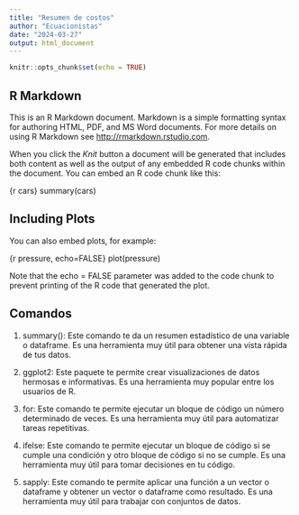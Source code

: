 ```yaml
---
title: "Resumen de costos"
author: "Ecuacionistas"
date: "2024-03-27"
output: html_document
---
```


```r
knitr::opts_chunk$set(echo = TRUE)
```

## R Markdown

This is an R Markdown document. Markdown is a simple formatting syntax for authoring HTML, PDF, and MS Word documents. For more details on using R Markdown see <http://rmarkdown.rstudio.com>.

When you click the *Knit* button a document will be generated that includes both content as well as the output of any embedded R code chunks within the document. You can embed an R code chunk like this:

{r cars}
summary(cars)


## Including Plots

You can also embed plots, for example:

{r pressure, echo=FALSE}
plot(pressure)


Note that the echo = FALSE parameter was added to the code chunk to prevent printing of the R code that generated the plot.

## Comandos

1. summary(): Este comando te da un resumen estadístico de una variable o dataframe. Es una herramienta muy útil para obtener una vista rápida de tus datos.

2. ggplot2: Este paquete te permite crear visualizaciones de datos hermosas e informativas. Es una herramienta muy popular entre los usuarios de R.

3. for: Este comando te permite ejecutar un bloque de código un número determinado de veces. Es una herramienta muy útil para automatizar tareas repetitivas.

4. ifelse: Este comando te permite ejecutar un bloque de código si se cumple una condición y otro bloque de código si no se cumple. Es una herramienta muy útil para tomar decisiones en tu código.

5. sapply: Este comando te permite aplicar una función a un vector o dataframe y obtener un vector o dataframe como resultado. Es una herramienta muy útil para trabajar con conjuntos de datos.

